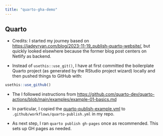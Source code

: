```yaml
---
title: "quarto-gha-demo"
---
```


## Quarto

-   Credits: I started my journey based on 
    <https://jadeyryan.com/blog/2023-11-19_publish-quarto-website/>,
    but quickly looked elsewhere because the former blog post centers on Netlify
    as backend.

-   Instead of `usethis::use_git()`, I have at first committed the boilerplate
    Quarto project (as generated by the RStudio project wizard) locally and then
    pushed things to GitHub with:

```r
usethis::use_github()
```

-   The I followed instructions from <https://github.com/quarto-dev/quarto-actions/blob/main/examples/example-01-basics.md>

-   In particular, I copied the [quarto-publish-example.yml](https://github.com/quarto-dev/quarto-actions/blob/main/examples/quarto-publish-example.yml)
    to `.github/workflows/quarto-publish.yml` in my repo.
    
-   As next step, I ran `quarto publish gh-pages` once as recommended.
    This sets up GH pages as needed.
